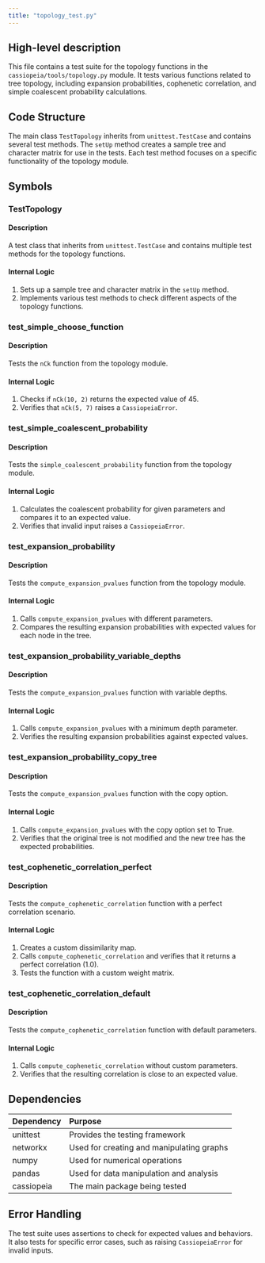 ```yaml
---
title: "topology_test.py"
---
```


## High-level description
This file contains a test suite for the topology functions in the `cassiopeia/tools/topology.py` module. It tests various functions related to tree topology, including expansion probabilities, cophenetic correlation, and simple coalescent probability calculations.

## Code Structure
The main class `TestTopology` inherits from `unittest.TestCase` and contains several test methods. The `setUp` method creates a sample tree and character matrix for use in the tests. Each test method focuses on a specific functionality of the topology module.

## Symbols

### TestTopology
#### Description
A test class that inherits from `unittest.TestCase` and contains multiple test methods for the topology functions.

#### Internal Logic
1. Sets up a sample tree and character matrix in the `setUp` method.
2. Implements various test methods to check different aspects of the topology functions.

### test_simple_choose_function
#### Description
Tests the `nCk` function from the topology module.

#### Internal Logic
1. Checks if `nCk(10, 2)` returns the expected value of 45.
2. Verifies that `nCk(5, 7)` raises a `CassiopeiaError`.

### test_simple_coalescent_probability
#### Description
Tests the `simple_coalescent_probability` function from the topology module.

#### Internal Logic
1. Calculates the coalescent probability for given parameters and compares it to an expected value.
2. Verifies that invalid input raises a `CassiopeiaError`.

### test_expansion_probability
#### Description
Tests the `compute_expansion_pvalues` function from the topology module.

#### Internal Logic
1. Calls `compute_expansion_pvalues` with different parameters.
2. Compares the resulting expansion probabilities with expected values for each node in the tree.

### test_expansion_probability_variable_depths
#### Description
Tests the `compute_expansion_pvalues` function with variable depths.

#### Internal Logic
1. Calls `compute_expansion_pvalues` with a minimum depth parameter.
2. Verifies the resulting expansion probabilities against expected values.

### test_expansion_probability_copy_tree
#### Description
Tests the `compute_expansion_pvalues` function with the copy option.

#### Internal Logic
1. Calls `compute_expansion_pvalues` with the copy option set to True.
2. Verifies that the original tree is not modified and the new tree has the expected probabilities.

### test_cophenetic_correlation_perfect
#### Description
Tests the `compute_cophenetic_correlation` function with a perfect correlation scenario.

#### Internal Logic
1. Creates a custom dissimilarity map.
2. Calls `compute_cophenetic_correlation` and verifies that it returns a perfect correlation (1.0).
3. Tests the function with a custom weight matrix.

### test_cophenetic_correlation_default
#### Description
Tests the `compute_cophenetic_correlation` function with default parameters.

#### Internal Logic
1. Calls `compute_cophenetic_correlation` without custom parameters.
2. Verifies that the resulting correlation is close to an expected value.

## Dependencies
| Dependency | Purpose |
|:-----------|:--------|
| unittest | Provides the testing framework |
| networkx | Used for creating and manipulating graphs |
| numpy | Used for numerical operations |
| pandas | Used for data manipulation and analysis |
| cassiopeia | The main package being tested |

## Error Handling
The test suite uses assertions to check for expected values and behaviors. It also tests for specific error cases, such as raising `CassiopeiaError` for invalid inputs.
